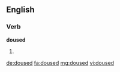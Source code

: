==English==

===Verb===
'''doused'''
# {{en-past of|douse}}

[[de:doused]]
[[fa:doused]]
[[mg:doused]]
[[vi:doused]]